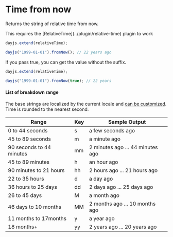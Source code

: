 
# Time from now

Returns the string of relative time from now.

<Callout>
  This requires the [RelativeTime](../plugin/relative-time) plugin to work
</Callout>

```js
dayjs.extend(relativeTime);

dayjs("1999-01-01").fromNow(); // 22 years ago
```

If you pass true, you can get the value without the suffix.

```js
dayjs.extend(relativeTime);

dayjs("1999-01-01").fromNow(true); // 22 years
```

#### List of breakdown range

The base strings are localized by the current locale and [can be customized](../customization/relative-time). Time is rounded to the nearest second.

| Range                    | Key | Sample Output                    |
| ------------------------ | --- | -------------------------------- |
| 0 to 44 seconds          | s   | a few seconds ago                |
| 45 to 89 seconds         | m   | a minute ago                     |
| 90 seconds to 44 minutes | mm  | 2 minutes ago ... 44 minutes ago |
| 45 to 89 minutes         | h   | an hour ago                      |
| 90 minutes to 21 hours   | hh  | 2 hours ago ... 21 hours ago     |
| 22 to 35 hours           | d   | a day ago                        |
| 36 hours to 25 days      | dd  | 2 days ago ... 25 days ago       |
| 26 to 45 days            | M   | a month ago                      |
| 46 days to 10 months     | MM  | 2 months ago ... 10 months ago   |
| 11 months to 17months    | y   | a year ago                       |
| 18 months+               | yy  | 2 years ago ... 20 years ago     |
